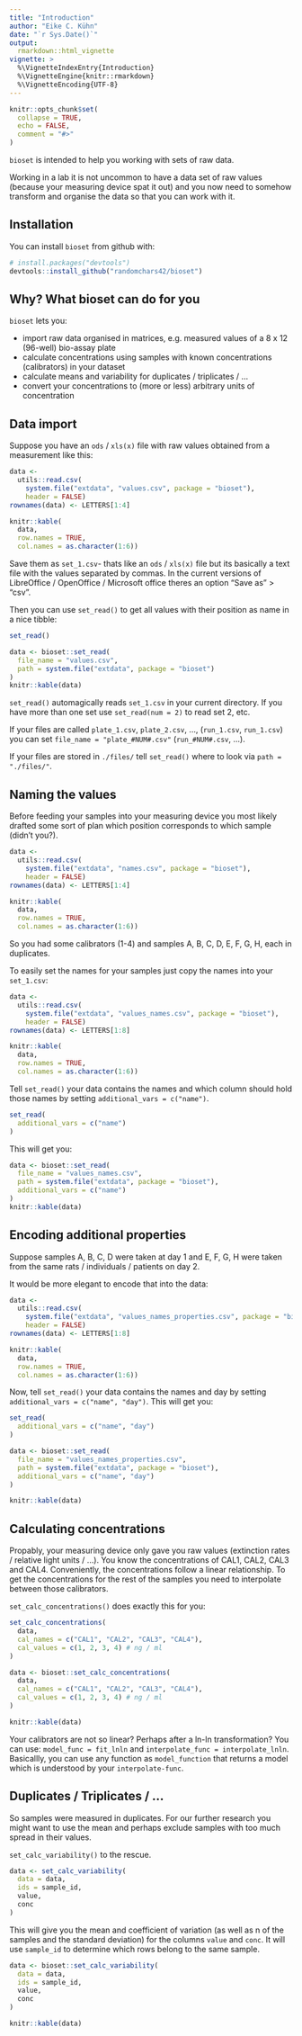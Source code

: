 ```yaml
---
title: "Introduction"
author: "Eike C. Kühn"
date: "`r Sys.Date()`"
output:
  rmarkdown::html_vignette
vignette: >
  %\VignetteIndexEntry{Introduction}
  %\VignetteEngine{knitr::rmarkdown}
  %\VignetteEncoding{UTF-8}
---
```


```r
knitr::opts_chunk$set(
  collapse = TRUE,
  echo = FALSE,
  comment = "#>"
)
```

`bioset` is intended to help you working with sets of raw data.

Working in a lab it is not uncommon to have a data set of raw values (because your measuring device spat it out) and you now need to somehow transform and organise the data so that you can work with it.

## Installation

You can install `bioset` from github with:

```r
# install.packages("devtools")
devtools::install_github("randomchars42/bioset")
```

<!--`bioset` is available on CRAN (<https://CRAN.R-project.org/package=bioset>)-->

## Why? What bioset can do for you

`bioset` lets you:

* import raw data organised in matrices, e.g. measured values of a 8 x 12 (96-well) bio-assay plate
* calculate concentrations using samples with known concentrations (calibrators) in your dataset
* calculate means and variability for duplicates / triplicates / ...
* convert your concentrations to (more or less) arbitrary units of concentration

## Data import

Suppose you have an `ods` / `xls(x)` file with raw values obtained from a measurement like this:

```r
data <-
  utils::read.csv(
    system.file("extdata", "values.csv", package = "bioset"),
    header = FALSE)
rownames(data) <- LETTERS[1:4]

knitr::kable(
  data,
  row.names = TRUE,
  col.names = as.character(1:6))
```

Save them as `set_1.csv`- thats like an `ods` / `xls(x)` file but its basically a text file with the values separated by commas. In the current versions of LibreOffice / OpenOffice / Microsoft office theres an option "Save as" > "csv".

Then you can use `set_read()` to get all values with their position as name in a nice tibble:

```r
set_read()
```

```r
data <- bioset::set_read(
  file_name = "values.csv",
  path = system.file("extdata", package = "bioset")
)
knitr::kable(data)
```

`set_read()` automagically reads `set_1.csv` in your current directory. If you have more than one set use `set_read(num = 2)` to read set 2, etc.

If your files are called `plate_1.csv`, `plate_2.csv`, ..., (`run_1.csv`, `run_1.csv`) you can set `file_name = "plate_#NUM#.csv"` (`run_#NUM#.csv`, ...).

If your files are stored in `./files/` tell `set_read()` where to look via `path = "./files/"`.

## Naming the values

Before feeding your samples into your measuring device you most likely drafted some sort of plan which position corresponds to which sample (didn't you?).

```r
data <-
  utils::read.csv(
    system.file("extdata", "names.csv", package = "bioset"),
    header = FALSE)
rownames(data) <- LETTERS[1:4]

knitr::kable(
  data,
  row.names = TRUE,
  col.names = as.character(1:6))
```

So you had some calibrators (1-4) and samples A, B, C, D, E, F, G, H, each in duplicates.

To easily set the names for your samples just copy the names into your `set_1.csv`:

```r
data <-
  utils::read.csv(
    system.file("extdata", "values_names.csv", package = "bioset"),
    header = FALSE)
rownames(data) <- LETTERS[1:8]

knitr::kable(
  data,
  row.names = TRUE,
  col.names = as.character(1:6))
```

Tell `set_read()` your data contains the names and which column should hold those names by setting `additional_vars = c("name")`.

```r
set_read(
  additional_vars = c("name")
)
```

This will get you:

```r
data <- bioset::set_read(
  file_name = "values_names.csv",
  path = system.file("extdata", package = "bioset"),
  additional_vars = c("name")
)
knitr::kable(data)
```

## Encoding additional properties

Suppose samples A, B, C, D were taken at day 1 and E, F, G, H were taken from the same rats / individuals / patients on day 2.

It would be more elegant to encode that into the data:

```r
data <-
  utils::read.csv(
    system.file("extdata", "values_names_properties.csv", package = "bioset"),
    header = FALSE)
rownames(data) <- LETTERS[1:8]

knitr::kable(
  data,
  row.names = TRUE,
  col.names = as.character(1:6))
```

Now, tell `set_read()` your data contains the names and day by setting `additional_vars = c("name", "day")`. This will get you:

```r
set_read(
  additional_vars = c("name", "day")
)
```

```r
data <- bioset::set_read(
  file_name = "values_names_properties.csv",
  path = system.file("extdata", package = "bioset"),
  additional_vars = c("name", "day")
)

knitr::kable(data)
```

## Calculating concentrations

Propably, your measuring device only gave you raw values (extinction rates / relative light units / ...). You know the concentrations of CAL1, CAL2, CAL3 and CAL4. Conveniently, the concentrations follow a linear relationship. To get the concentrations for the rest of the samples you need to interpolate between those calibrators.

`set_calc_concentrations()` does exactly this for you:

```r
set_calc_concentrations(
  data,
  cal_names = c("CAL1", "CAL2", "CAL3", "CAL4"),
  cal_values = c(1, 2, 3, 4) # ng / ml
)
```

```r
data <- bioset::set_calc_concentrations(
  data,
  cal_names = c("CAL1", "CAL2", "CAL3", "CAL4"),
  cal_values = c(1, 2, 3, 4) # ng / ml
)

knitr::kable(data)
```

Your calibrators are not so linear? Perhaps after a ln-ln transformation? You can use: `model_func = fit_lnln` and `interpolate_func = interpolate_lnln`. Basicallly, you can use any function as `model_function` that returns a model which is understood by your `interpolate-func`.

## Duplicates / Triplicates / ...

So samples were measured in duplicates. For our further research you might want to use the mean and perhaps exclude samples with too much spread in their values.

`set_calc_variability()` to the rescue.

```r
data <- set_calc_variability(
  data = data,
  ids = sample_id,
  value,
  conc
)
```

This will give you the mean and coefficient of variation (as well as n of the samples and the standard deviation) for the columns `value` and `conc`. It will use `sample_id` to determine which rows belong to the same sample.

```r
data <- bioset::set_calc_variability(
  data = data,
  ids = sample_id,
  value,
  conc
)

knitr::kable(data)
```


